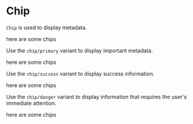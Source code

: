 
<Meta title="Chip" component={Chip} />

# Chip

`Chip` is used to display metadata.

<Preview>
  <Story name="chip">
    <div>
      <Chip>here</Chip>
      <Chip>are</Chip>
      <Chip>some chips</Chip>
    </div>
  </Story>
</Preview>

Use the `chip/primary` variant to display important metadata.

<Preview>
  <Story name="chip primary">
    <div>
      <ChipPrimary>here</ChipPrimary>
      <ChipPrimary>are</ChipPrimary>
      <ChipPrimary>some chips</ChipPrimary>
    </div>
  </Story>
</Preview>

Use the `chip/success` variant to display success information.

<Preview>
  <Story name="chip success">
    <div>
      <ChipSuccess>here</ChipSuccess>
      <ChipSuccess>are</ChipSuccess>
      <ChipSuccess>some chips</ChipSuccess>
    </div>
  </Story>
</Preview>

Use the `chip/danger` variant to display information that requires the user's
immediate attention.

<Preview>
  <Story name="chip danger">
    <div>
      <ChipDanger>here</ChipDanger>
      <ChipDanger>are</ChipDanger>
      <ChipDanger>some chips</ChipDanger>
    </div>
  </Story>
</Preview>
